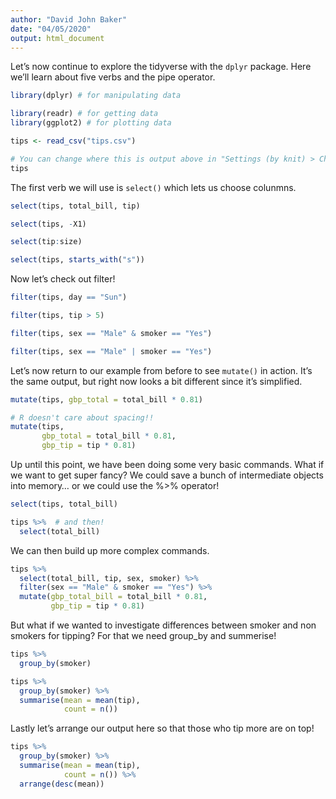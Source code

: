 ```yaml
---
author: "David John Baker"
date: "04/05/2020"
output: html_document
---
```


Let's now continue to explore the tidyverse with the `dplyr` package.
Here we'll learn about five verbs and the pipe operator.

```r
library(dplyr) # for manipulating data

library(readr) # for getting data
library(ggplot2) # for plotting data

tips <- read_csv("tips.csv")

# You can change where this is output above in "Settings (by knit) > Chunk Output in Console"
tips

```

The first verb we will use is `select()` which lets us choose colunmns. 

```r
select(tips, total_bill, tip)

select(tips, -X1)

select(tip:size)

select(tips, starts_with("s"))
```

Now let's check out filter!

```r

filter(tips, day == "Sun")

filter(tips, tip > 5)

filter(tips, sex == "Male" & smoker == "Yes")

filter(tips, sex == "Male" | smoker == "Yes")

```

Let's now return to our example from before to see `mutate()` in action. 
It's the same output, but right now looks a bit different since it's simplified.

```r
mutate(tips, gbp_total = total_bill * 0.81)

# R doesn't care about spacing!! 
mutate(tips, 
       gbp_total = total_bill * 0.81,
       gbp_tip = tip * 0.81)

```

Up until this point, we have been doing some very basic commands.
What if we want to get super fancy?
We could save a bunch of intermediate objects into memory... or we could use the %>% operator! 

```r
select(tips, total_bill)

tips %>%  # and then! 
  select(total_bill)

```

We can then build up more complex commands.

```r
tips %>%
  select(total_bill, tip, sex, smoker) %>%
  filter(sex == "Male" & smoker == "Yes") %>%
  mutate(gbp_total_bill = total_bill * 0.81,
         gbp_tip = tip * 0.81)

```

But what if we wanted to investigate differences between smoker and non smokers for tipping?
For that we need group_by and summerise! 

```r
tips %>%
  group_by(smoker)

tips %>%
  group_by(smoker) %>%
  summarise(mean = mean(tip),
            count = n())

```

Lastly let's arrange our output here so that those who tip more are on top! 

```r
tips %>%
  group_by(smoker) %>%
  summarise(mean = mean(tip),
            count = n()) %>%
  arrange(desc(mean))
```

